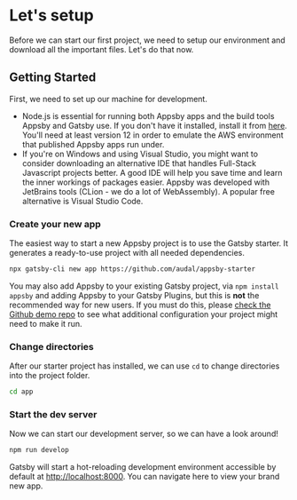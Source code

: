 # Let's setup
Before we can start our first project, we need to setup our environment and download all the important files. Let's do that now.

## Getting Started

First, we need to set up our machine for development.
- Node.js is essential for running both Appsby apps and the build tools Appsby and Gatsby use. If you don't have it installed, install it from [here](https://nodejs.org/en/). You'll need at least version 12 in order to emulate the AWS environment that published Appsby apps run under.
- If you're on Windows and using Visual Studio, you might want to consider downloading an alternative IDE that handles Full-Stack Javascript projects better. A good IDE will help you save time and learn the inner workings of packages easier. Appsby was developed with JetBrains tools (CLion - we do a lot of WebAssembly). A popular free alternative is Visual Studio Code.


### Create your new app

The easiest way to start a new Appsby project is to use the Gatsby starter. It generates a ready-to-use project with all needed dependencies.

```bash
npx gatsby-cli new app https://github.com/audal/appsby-starter
```

You may also add Appsby to your existing Gatsby project, via ```npm install appsby``` and adding Appsby to your Gatsby Plugins, but this is **not** the recommended way for new users. If you must do this, please [check the Github demo repo](https://github.com/audal/appsby-starter) to see what additional configuration your project might need to make it run.

### Change directories

After our starter project has installed, we can use ```cd``` to change directories into the project folder.

```bash
cd app
```

### Start the dev server

Now we can start our development server, so we can have a look around!

```bash
npm run develop
```

Gatsby will start a hot-reloading development environment accessible by default at [http://localhost:8000](). You can navigate here to view your brand new app.
